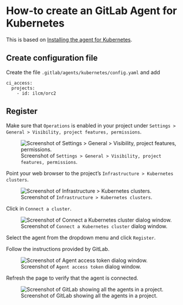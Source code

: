 # How-to create an GitLab Agent for Kubernetes

::: {.callout-note}

This is based on [Installing the agent for Kubernetes](https://docs.gitlab.com/ee/user/clusters/agent/install/index.html).

:::

## Create configuration file

Create the file `.gitlab/agents/kubernetes/config.yaml` and add

```
ci_access:
  projects:
    - id: ilcm/orc2
```

## Register

::: {.callout-important}

Make sure that `Operations` is enabled in your project under `Settings > General > Visibility, project features, permissions`.

![Screenshot of `Settings > General > Visibility, project features, permissions`.](../img/gitlab-project-settings.png)

:::

Point your web browser to the project's `Infrastructure > Kubernetes clusters`.

![Screenshot of `Infrastructure > Kubernetes clusters`.](../img/gitlab-infrastructure-k8s.png)

Click in `Connect a cluster`.

![Screenshot of `Connect a Kubernetes cluster` dialog window.](../img/gitlab-connect-a-k8s-cluster.png)

Select the agent from the dropdown menu and click `Register`.

Follow the instructions provided by GitLab.

![Screenshot of `Agent access token` dialog window.](../img/gitlab-agent-access-token.png)

Refresh the page to verify that the agent is connected.

![Screenshot of GitLab showing all the agents in a project.](../img/gitlab-new-agent.png)
